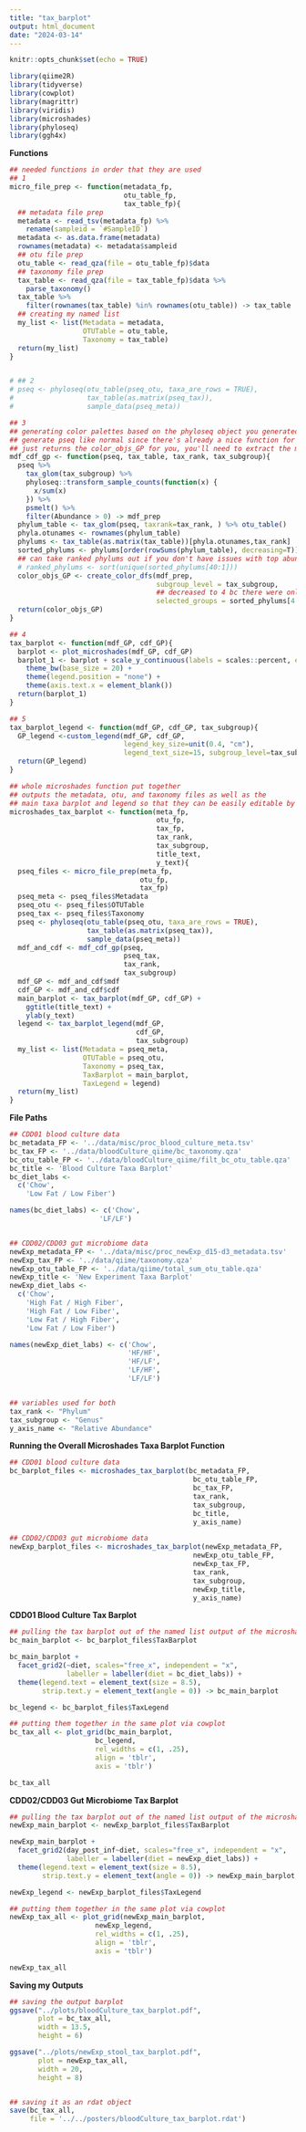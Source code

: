 ```yaml
---
title: "tax_barplot"
output: html_document
date: "2024-03-14"
---
```


```r
knitr::opts_chunk$set(echo = TRUE)
```

```r
library(qiime2R)
library(tidyverse)
library(cowplot)
library(magrittr)
library(viridis)
library(microshades)
library(phyloseq)
library(ggh4x)
```

**Functions**
```r
## needed functions in order that they are used
## 1
micro_file_prep <- function(metadata_fp,
                            otu_table_fp,
                            tax_table_fp){
  ## metadata file prep 
  metadata <- read_tsv(metadata_fp) %>% 
    rename(sampleid = `#SampleID`)
  metadata <- as.data.frame(metadata)
  rownames(metadata) <- metadata$sampleid
  ## otu file prep
  otu_table <- read_qza(file = otu_table_fp)$data
  ## taxonomy file prep
  tax_table <- read_qza(file = tax_table_fp)$data %>% 
    parse_taxonomy()
  tax_table %>% 
    filter(rownames(tax_table) %in% rownames(otu_table)) -> tax_table
  ## creating my named list 
  my_list <- list(Metadata = metadata,
                  OTUTable = otu_table,
                  Taxonomy = tax_table)
  return(my_list)
}


# ## 2
# pseq <- phyloseq(otu_table(pseq_otu, taxa_are_rows = TRUE),
#                  tax_table(as.matrix(pseq_tax)),
#                  sample_data(pseq_meta))

## 3 
## generating color palettes based on the phyloseq object you generated
## generate pseq like normal since there's already a nice function for it 
## just returns the color_objs_GP for you, you'll need to extract the mdf/cdf for the next function 
mdf_cdf_gp <- function(pseq, tax_table, tax_rank, tax_subgroup){
  pseq %>% 
    tax_glom(tax_subgroup) %>% 
    phyloseq::transform_sample_counts(function(x) {
      x/sum(x)
    }) %>% 
    psmelt() %>% 
    filter(Abundance > 0) -> mdf_prep
  phylum_table <- tax_glom(pseq, taxrank=tax_rank, ) %>% otu_table()
  phyla.otunames <- rownames(phylum_table)
  phylums <- tax_table(as.matrix(tax_table))[phyla.otunames,tax_rank]
  sorted_phylums <- phylums[order(rowSums(phylum_table), decreasing=T)]
  ## can take ranked phylums out if you don't have issues with top abund. phylums being repeated
  # ranked_phylums <- sort(unique(sorted_phylums[40:1]))
  color_objs_GP <- create_color_dfs(mdf_prep,
                                    subgroup_level = tax_subgroup,
                                    ## decreased to 4 bc there were only 4 phylums in these samples
                                    selected_groups = sorted_phylums[4:1])
  return(color_objs_GP)
}

## 4 
tax_barplot <- function(mdf_GP, cdf_GP){
  barplot <- plot_microshades(mdf_GP, cdf_GP)
  barplot_1 <- barplot + scale_y_continuous(labels = scales::percent, expand = expansion(0)) +
    theme_bw(base_size = 20) +
    theme(legend.position = "none") +
    theme(axis.text.x = element_blank())
  return(barplot_1)
}

## 5 
tax_barplot_legend <- function(mdf_GP, cdf_GP, tax_subgroup){
  GP_legend <-custom_legend(mdf_GP, cdf_GP, 
                            legend_key_size=unit(0.4, "cm"),
                            legend_text_size=15, subgroup_level=tax_subgroup)
  return(GP_legend)
}

## whole microshades function put together
## outputs the metadata, otu, and taxonomy files as well as the 
## main taxa barplot and legend so that they can be easily editable by the user
microshades_tax_barplot <- function(meta_fp, 
                                    otu_fp, 
                                    tax_fp,
                                    tax_rank, 
                                    tax_subgroup,
                                    title_text, 
                                    y_text){
  pseq_files <- micro_file_prep(meta_fp,
                                otu_fp,
                                tax_fp)
  pseq_meta <- pseq_files$Metadata
  pseq_otu <- pseq_files$OTUTable
  pseq_tax <- pseq_files$Taxonomy 
  pseq <- phyloseq(otu_table(pseq_otu, taxa_are_rows = TRUE),
                   tax_table(as.matrix(pseq_tax)),
                   sample_data(pseq_meta))
  mdf_and_cdf <- mdf_cdf_gp(pseq, 
                            pseq_tax, 
                            tax_rank, 
                            tax_subgroup)
  mdf_GP <- mdf_and_cdf$mdf
  cdf_GP <- mdf_and_cdf$cdf
  main_barplot <- tax_barplot(mdf_GP, cdf_GP) +
    ggtitle(title_text) +
    ylab(y_text)
  legend <- tax_barplot_legend(mdf_GP, 
                               cdf_GP, 
                               tax_subgroup)
  my_list <- list(Metadata = pseq_meta,
                  OTUTable = pseq_otu,
                  Taxonomy = pseq_tax,
                  TaxBarplot = main_barplot,
                  TaxLegend = legend)
  return(my_list)
}
```

**File Paths**
```r
## CDD01 blood culture data 
bc_metadata_FP <- '../data/misc/proc_blood_culture_meta.tsv'
bc_tax_FP <- '../data/bloodCulture_qiime/bc_taxonomy.qza'
bc_otu_table_FP <- '../data/bloodCulture_qiime/filt_bc_otu_table.qza'
bc_title <- 'Blood Culture Taxa Barplot'
bc_diet_labs <- 
  c('Chow',
    'Low Fat / Low Fiber')

names(bc_diet_labs) <- c('Chow',
                      'LF/LF')


## CDD02/CDD03 gut microbiome data
newExp_metadata_FP <- '../data/misc/proc_newExp_d15-d3_metadata.tsv'
newExp_tax_FP <- '../data/qiime/taxonomy.qza'
newExp_otu_table_FP <- '../data/qiime/total_sum_otu_table.qza'
newExp_title <- 'New Experiment Taxa Barplot'
newExp_diet_labs <- 
  c('Chow',
    'High Fat / High Fiber',
    'High Fat / Low Fiber',
    'Low Fat / High Fiber',
    'Low Fat / Low Fiber')

names(newExp_diet_labs) <- c('Chow',
                             'HF/HF',
                             'HF/LF',
                             'LF/HF',
                             'LF/LF')


## variables used for both
tax_rank <- "Phylum"
tax_subgroup <- "Genus"
y_axis_name <- "Relative Abundance"
```

**Running the Overall Microshades Taxa Barplot Function**
```r
## CDD01 blood culture data
bc_barplot_files <- microshades_tax_barplot(bc_metadata_FP, 
                                             bc_otu_table_FP, 
                                             bc_tax_FP,
                                             tax_rank, 
                                             tax_subgroup,
                                             bc_title, 
                                             y_axis_name) 

## CDD02/CDD03 gut microbiome data 
newExp_barplot_files <- microshades_tax_barplot(newExp_metadata_FP, 
                                             newExp_otu_table_FP, 
                                             newExp_tax_FP,
                                             tax_rank, 
                                             tax_subgroup,
                                             newExp_title, 
                                             y_axis_name) 
```

**CDD01 Blood Culture Tax Barplot**
```r
## pulling the tax barplot out of the named list output of the microshades_tax_barplot function
bc_main_barplot <- bc_barplot_files$TaxBarplot

bc_main_barplot + 
  facet_grid2(~diet, scales="free_x", independent = "x",
              labeller = labeller(diet = bc_diet_labs)) +
  theme(legend.text = element_text(size = 8.5),
        strip.text.y = element_text(angle = 0)) -> bc_main_barplot 

bc_legend <- bc_barplot_files$TaxLegend

## putting them together in the same plot via cowplot 
bc_tax_all <- plot_grid(bc_main_barplot, 
                     bc_legend,  
                     rel_widths = c(1, .25),
                     align = 'tblr',
                     axis = 'tblr')

bc_tax_all
```

**CDD02/CDD03 Gut Microbiome Tax Barplot**
```r
## pulling the tax barplot out of the named list output of the microshades_tax_barplot function
newExp_main_barplot <- newExp_barplot_files$TaxBarplot

newExp_main_barplot + 
  facet_grid2(day_post_inf~diet, scales="free_x", independent = "x",
              labeller = labeller(diet = newExp_diet_labs)) +
  theme(legend.text = element_text(size = 8.5),
        strip.text.y = element_text(angle = 0)) -> newExp_main_barplot 

newExp_legend <- newExp_barplot_files$TaxLegend

## putting them together in the same plot via cowplot 
newExp_tax_all <- plot_grid(newExp_main_barplot, 
                     newExp_legend,  
                     rel_widths = c(1, .25),
                     align = 'tblr',
                     axis = 'tblr')

newExp_tax_all
```


**Saving my Outputs** 
```r
## saving the output barplot 
ggsave("../plots/bloodCulture_tax_barplot.pdf",
       plot = bc_tax_all, 
       width = 13.5, 
       height = 6)

ggsave("../plots/newExp_stool_tax_barplot.pdf",
       plot = newExp_tax_all, 
       width = 20, 
       height = 8)


## saving it as an rdat object 
save(bc_tax_all,
     file = '../../posters/bloodCulture_tax_barplot.rdat')
```